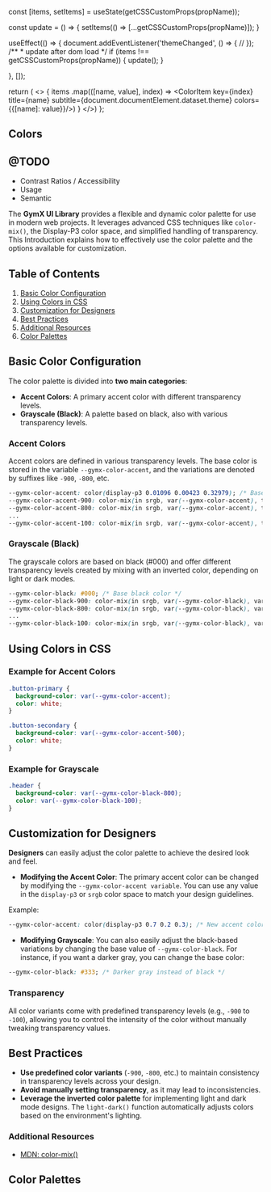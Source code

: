 
  const [items, setItems] = useState(getCSSCustomProps(propName));

  const update = () => {
    setItems(() => [...getCSSCustomProps(propName)]);
  }

  useEffect(() => {
    document.addEventListener('themeChanged', () => {
      //
    });
    /**
     * update after dom load
     */
    if (items !== getCSSCustomProps(propName)) {
      update();
    }

  }, []);

  return (
    <>
  {
    items
      .map(([name, value], index) => <ColorItem key={index} title={name}
                                                subtitle={document.documentElement.dataset.theme}
                                                colors={{[name]: value}}/>)
  }
    </>)
};


<Meta title="Welcome/Colors" />

## Colors

## @TODO
- Contrast Ratios / Accessibility
- Usage
- Semantic

The **GymX UI Library** provides a flexible and dynamic color palette for use in modern web projects.
It leverages advanced CSS techniques like `color-mix()`, the Display-P3 color space, and simplified handling of transparency.
This Introduction explains how to effectively use the color palette and the options available for customization.

## Table of Contents
1. [Basic Color Configuration](#basic-color-configuration)
2. [Using Colors in CSS](#using-colors-in-css)
3. [Customization for Designers](#customization-for-designers)
4. [Best Practices](#best-practices)
5. [Additional Resources](#additional-resources)
6. [Color Palettes](#color-palettes)

## Basic Color Configuration

The color palette is divided into **two main categories**:
- **Accent Colors**: A primary accent color with different transparency levels.
- **Grayscale (Black)**: A palette based on black, also with various transparency levels.

### Accent Colors
Accent colors are defined in various transparency levels. The base color is stored in the variable `--gymx-color-accent`, and the variations are denoted by suffixes like `-900`, `-800`, etc.

```css
--gymx-color-accent: color(display-p3 0.01096 0.00423 0.32979); /* Base accent color */
--gymx-color-accent-900: color-mix(in srgb, var(--gymx-color-accent), transparent 10%);
--gymx-color-accent-800: color-mix(in srgb, var(--gymx-color-accent), transparent 20%);
...
--gymx-color-accent-100: color-mix(in srgb, var(--gymx-color-accent), transparent 90%);
```

### Grayscale (Black)

The grayscale colors are based on black (#000) and offer different transparency levels created by mixing with an inverted color, depending on light or dark modes.

```css
--gymx-color-black: #000; /* Base black color */
--gymx-color-black-900: color-mix(in srgb, var(--gymx-color-black), var(--_gymx-color-black-invert) 10%);
--gymx-color-black-800: color-mix(in srgb, var(--gymx-color-black), var(--_gymx-color-black-invert) 20%);
...
--gymx-color-black-100: color-mix(in srgb, var(--gymx-color-black), var(--_gymx-color-black-invert) 90%);
```

## Using Colors in CSS

### Example for Accent Colors

```css
.button-primary {
  background-color: var(--gymx-color-accent);
  color: white;
}

.button-secondary {
  background-color: var(--gymx-color-accent-500);
  color: white;
}
```

### Example for Grayscale

```css
.header {
  background-color: var(--gymx-color-black-800);
  color: var(--gymx-color-black-100);
}
```

## Customization for Designers

**Designers** can easily adjust the color palette to achieve the desired look and feel.

- **Modifying the Accent Color**: The primary accent color can be changed by modifying the `--gymx-color-accent variable`.
You can use any value in the `display-p3` or `srgb` color space to match your design guidelines.

Example:
```css
--gymx-color-accent: color(display-p3 0.7 0.2 0.3); /* New accent color */
```

- **Modifying Grayscale**: You can also easily adjust the black-based variations by changing the base value of `--gymx-color-black`.
For instance, if you want a darker gray, you can change the base color:
```css
--gymx-color-black: #333; /* Darker gray instead of black */
```

### Transparency
All color variants come with predefined transparency levels (e.g., `-900` to `-100`),
allowing you to control the intensity of the color without manually tweaking transparency values.

## Best Practices
- **Use predefined color variants** (`-900`, `-800`, etc.) to maintain consistency in transparency levels across your design.
- **Avoid manually setting transparency**, as it may lead to inconsistencies.
- **Leverage the inverted color palette** for implementing light and dark mode designs.
The `light-dark()` function automatically adjusts colors based on the environment's lighting.

### Additional Resources
- [MDN: color-mix()](https://developer.mozilla.org/en-US/docs/Web/CSS/color-mix)

## Color Palettes

<ColorPalette>
  <AccentColorItems />
</ColorPalette>

<ColorPalette>
  <GrayColorItems />
</ColorPalette>
